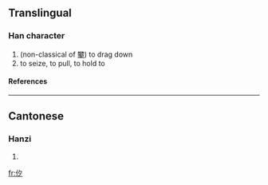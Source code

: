 ==Translingual==
===Han character===
{{Han char|rn=9|rad=人|as=03|sn=5|four=|canj=人弓戈 (ONI)}}
# (non-classical of [[攀]]) to drag down
# to seize, to pull, to hold to
====References====
{{Han ref|kx=0094.050|hdz=10115.010|uh=3434|ud=13364}}

----
==Cantonese==
===Hanzi===
{{yue-hanzi|jyut=|y=pan1}}
# {{defn|Cantonese}}

[[fr:㐴]]